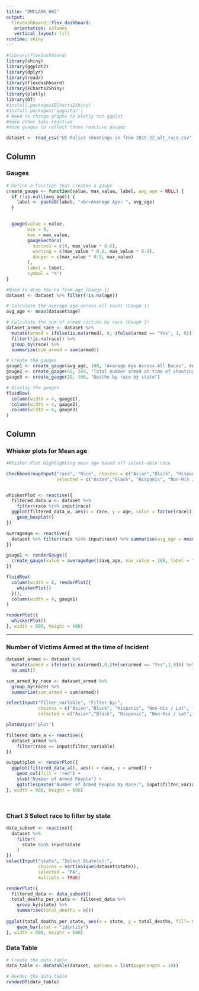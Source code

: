 ```yaml
---
title: "DMCLARK_HW2"
output: 
  flexdashboard::flex_dashboard:
   orientation: columns
   vertical_layout: fill
runtime: shiny
---
```


```r
#library(flexdashboard)
library(shiny)
library(ggplot2)
library(dplyr)
library(readr)
library(flexdashboard)
library(ECharts2Shiny)
library(plotly)
library(DT)
#install.packages(ECharts2Shiny)
#install.packages('ggguitar')
# Need to change graphs to plotly not ggplot
#make other tabs reactive
#move guages to reflect those reactuve gauges 

dataset <- read_csv("US Police shootings in from 2015-22_alt_race.csv")

```



Column
------------------------
### Gauges 
```r
# Define a function that creates a gauge
create_gauge <- function(value, max_value, label, avg_age = NULL) {
  if (!is.null(avg_age)) {
    label <- paste0(label, "<br>Average Age: ", avg_age)
  }

  
  gauge(value = value, 
        min = 0, 
        max = max_value, 
        gaugeSectors(
          success = c(0, max_value * 0.6), 
          warning = c(max_value * 0.6, max_value * 0.9), 
          danger = c(max_value * 0.9, max_value)
        ), 
        label = label, 
        symbol = "%")
}

#Need to drop the na from age (Gauge 1)
dataset <- dataset %>% filter(!is.na(age))

# Calculate the average age across all races (Gauge 1)
avg_age <- mean(dataset$age)

# Calculate the sum of armed victims by race (Gauge 2)
dataset_armed_race <- dataset %>% 
  mutate(armed = ifelse(is.na(armed), 0, ifelse(armed == "Yes", 1, 0))) %>% 
  filter(!is.na(race)) %>%
  group_by(race) %>% 
  summarize(sum_armed = sum(armed))

# Create the gauges
gauge1 <- create_gauge(avg_age, 100, "Average Age Across All Races", round(avg_age, 2)) #rendergauge 
gauge2 <- create_gauge(50, 100, "Total number armed at time of shooting", 99)
gauge3 <- create_gauge(20, 100, "Deaths by race by state")

# Display the gauges
fluidRow(
  column(width = 4, gauge1),
  column(width = 4, gauge2),
  column(width = 4, gauge3)
)

```

Column {.tabset}
-------------------------

### Whisker plots for Mean age  

```r
#Whisker Plot Highlighting mean age based off select-able race

checkboxGroupInput("race", "Race", choices = c("Asian","Black", "Hispanic", "Non-His / Lat", "Other", "Pacific Islander", "White"),
                   selected = c("Asian","Black", "Hispanic", "Non-His / Lat", "Other", "Pacific Islander", "White"), inline = TRUE)


whiskerPlot <- reactive({
  filtered_data_w <- dataset %>%
    filter(race %in% input$race)
  ggplot(filtered_data_w, aes(x = race, y = age, color = factor(race))) +
    geom_boxplot()
})

averageAge <- reactive({
  dataset %>% filter(race %in% input$race) %>% summarise(avg_age = mean(age))
})

gauge1 <- renderGauge({
  create_gauge(value = averageAge()$avg_age, max_value = 100, label = "Average Age", avg_age = round(averageAge()$avg_age, 2))
})

fluidRow(
  column(width = 8, renderPlot({
    whiskerPlot()
  })),
  column(width = 4, gauge1)
)

renderPlot({
  whiskerPlot()
}, width = 800, height = 600)


```

-----------------------

### Number of Victims Armed at the time of Incident
```r


dataset_armed <- dataset %>%
  mutate(armed = ifelse(is.na(armed),0,ifelse(armed == "Yes",1,0))) %>%
  na.omit()

sum_armed_by_race <- dataset_armed %>%
  group_by(race) %>%
  summarize(sum_armed = sum(armed))

selectInput("filter_variable", "Filter by:", 
            choices = c("Asian","Black", "Hispanic", "Non-His / Lat", "Other", "Pacific Islander", "White"), 
            selected = c("Asian","Black", "Hispanic", "Non-His / Lat", "Other", "Pacific Islander", "White"))

plotOutput('plot')

filtered_data_a <- reactive({
  dataset_armed %>%
    filter(race == input$filter_variable)
})

output$plot <- renderPlot({
  ggplot(filtered_data_a(), aes(x = race, y = armed)) +
    geom_col(fill = 'red') +
    ylab("Number of Armed People") +
    ggtitle(paste("Number of Armed People by Race:", input$filter_variable))
}, width = 800, height = 600)




```

### Chart 3 Select race to filter by state 
```r

data_subset <- reactive({
  dataset %>%
    filter(
      state %in% input$state
    )
})
selectInput("state", "Select State(s):", 
            choices = sort(unique(dataset$state)), 
            selected = "PA",
            multiple = TRUE)

renderPlot({
  filtered_data <- data_subset()
  total_deaths_per_state <- filtered_data %>%
    group_by(state) %>%
    summarise(total_deaths = n())
    
ggplot(total_deaths_per_state, aes(x = state, y = total_deaths, fill= state)) +
    geom_bar(stat = "identity")
}, width = 800, height = 600)

```

### Data Table 
```r
# Create the data table
data_table <- datatable(dataset, options = list(pageLength = 10))

# Render the data table
renderDT(data_table)
```
